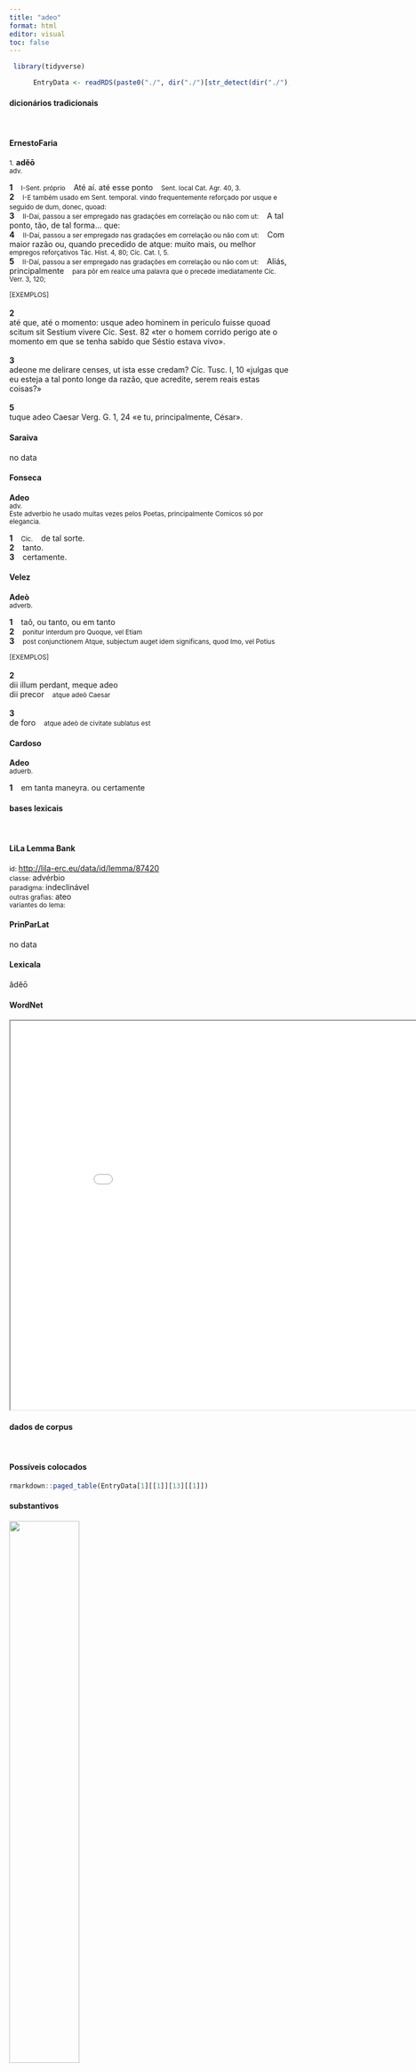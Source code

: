 ```yaml
---
title: "adeo"
format: html
editor: visual
toc: false
---
```



```r
 library(tidyverse) 

      EntryData <- readRDS(paste0("./", dir("./")[str_detect(dir("./"), "_xx97-100-101-111xx_.rds")]))

```


#### dicionários tradicionais

&emsp;




::: panel-tabset

#### ErnestoFaria

<small>1.</small> <b>adĕō</b> <br> <small>adv.</small> <br> <small></small>   <p> <b>1</b> &ensp; <small>I-Sent. próprio</small> &ensp; Até aí. até esse ponto &ensp; <small>Sent. local Cat. Agr. 40, 3.</small> <br> <b>2</b> &ensp; <small>I-E também usado em Sent. temporal. vindo frequentemente reforçado por usque e seguido de dum, donec, quoad:</small> &ensp; <small></small> <br> <b>3</b> &ensp; <small>II-Daí, passou a ser empregado nas gradações em correlação ou não com ut:</small> &ensp; A tal ponto, tão, de tal forma... que: &ensp; <small></small> <br> <b>4</b> &ensp; <small>II-Daí, passou a ser empregado nas gradações em correlação ou não com ut:</small> &ensp; Com maior razão ou, quando precedido de atque: muito mais, ou melhor &ensp; <small>empregos reforçativos Tác. Hist. 4, 80; Cíc. Cat. I, 5.</small> <br> <b>5</b> &ensp; <small>II-Daí, passou a ser empregado nas gradações em correlação ou não com ut:</small> &ensp; Aliás, principalmente &ensp; <small>para pôr em realce uma palavra que o precede imediatamente Cíc. Verr. 3, 120;</small> </p>   <p><small>[EXEMPLOS]</small><br> <br><b>2</b><br>até que, até o momento: usque adeo hominem in periculo fuisse quoad scitum sit Sestium vivere Cíc. Sest. 82 «ter o homem corrido perigo ate o momento em que se tenha sabido que Séstio estava vivo». <br> <br><b>3</b><br>adeone me delirare censes, ut ista esse credam? Cíc. Tusc. I, 10 «julgas que eu esteja a tal ponto longe da razão, que acredite, serem reais estas coisas?» <br> <br><b>5</b><br>tuque adeo Caesar Verg. G. 1, 24 «e tu, principalmente, César». </p>




#### Saraiva

no data




#### Fonseca

<b>Adeo</b> <br> <small>adv.</small> <br> <small>Este adverbio he usado muitas vezes pelos Poetas, principalmente Comicos só por elegancia.</small>   <p> <b>1</b> &ensp; <small>Cic.</small> &ensp; de tal sorte. <br> <b>2</b> &ensp; tanto. <br> <b>3</b> &ensp; certamente. </p>




#### Velez

<b>Adeò</b> <br> <small>adverb.</small>   <p> <b>1</b> &ensp; taõ, ou tanto, ou em tanto <br> <b>2</b> &ensp; <small>ponitur interdum pro Quoque, vel Etiam</small> <br> <b>3</b> &ensp; <small>post conjunctionem Atque, subjectum auget idem significans, quod Imo, vel Potius</small> </p>   <p><small>[EXEMPLOS]</small><br> <br><b>2</b><br>dii illum perdant, meque adeo <br> dii precor &ensp; <small>atque adeò Caesar</small> <br> <br><b>3</b><br>de foro &ensp; <small>atque adeò de civitate sublatus est</small> </p>




#### Cardoso

<b>Adeo</b> <br> <small>aduerb.</small>   <p> <b>1</b> &ensp; em tanta maneyra. ou certamente </p>


:::



#### bases lexicais

&emsp;






::: panel-tabset

#### LiLa Lemma Bank

<small> id: </small> <a href=' http://lila-erc.eu/data/id/lemma/87420 ' target="_blank"> http://lila-erc.eu/data/id/lemma/87420 </a> <br>
<small> classe: </small> advérbio    <br>
<small> paradigma: </small> indeclinável <br>
<small> outras grafias: </small> ateo <br>
<small> variantes do lema: </small>  <br>





#### PrinParLat

no data




#### Lexicala

ădĕō




#### WordNet

<iframe width='900' height='700' src='Media/Tree__xx97-100-101-111xx__sem_type_lexemes_pt.html'>

</iframe>


:::



#### dados de corpus

&emsp;




::: panel-tabset

#### Possíveis colocados

```r

rmarkdown::paged_table(EntryData[1][[1]][13][[1]])

```


#### substantivos

![](./Media/wordcloud__xx97-100-101-111xx__BY_collocate_scoreSUBST.webp){width=50% fig-alt='This chart plots collocate by scoreSUBST, for the headword adeo here are all the values plotted: collocate: ne; scoreSUBST: 0. collocate: atque; scoreSUBST: 0. collocate: in; scoreSUBST: 0'}




#### adjetivos

![](./Media/wordcloud__xx97-100-101-111xx__BY_collocate_scoreADJ.webp){width=50% fig-alt='This chart plots collocate by scoreADJ, for the headword adeo here are all the values plotted: collocate: ne; scoreADJ: 0. collocate: atque; scoreADJ: 0. collocate: in; scoreADJ: 0'}




#### verbos

![](./Media/wordcloud__xx97-100-101-111xx__BY_collocate_scoreVERBO.webp){width=50% fig-alt='This chart plots collocate by scoreVERBO, for the headword adeo here are all the values plotted: collocate: ne; scoreVERBO: 0. collocate: atque; scoreVERBO: 0. collocate: in; scoreVERBO: 0'}




#### advérbios

![](./Media/wordcloud__xx97-100-101-111xx__BY_collocate_scoreADV.webp){width=50% fig-alt='This chart plots collocate by scoreADV, for the headword adeo here are all the values plotted: collocate: ne; scoreADV: 0. collocate: atque; scoreADV: 0. collocate: in; scoreADV: 0'}




#### preposições e conjunções

![](./Media/wordcloud__xx97-100-101-111xx__BY_collocate_scoreFUNC.webp){width=50% fig-alt='This chart plots collocate by scoreFUNC, for the headword adeo here are all the values plotted: collocate: ne; scoreFUNC: 20. collocate: atque; scoreFUNC: 0. collocate: in; scoreFUNC: 10'}


:::



::: panel-tabset

#### ExemplosTraduzidos

<p> ego princeps in adiutoribus atque <b>adeo</b> secundus <br> <small> Cic.Att.1.17.9 <br> Eu fui o primeiro entre os apoiadores, na verdade, o segundo. <small> [JDD] </small> </small> </p>
; <p> id <b>adeo</b> malum multos post annos in ciuitatem reuorterat <br> <small> Sal.Cat.37.11 <br> De tal modo esse mal, depois de muitos anos, tinha retornado à cidade. <small> [JDD] </small> </small> </p>
; <p> homines isti tales sunt qualem hunc describit Horatius Flaccus numquam eundem ne similem quidem sibi <b>adeo</b> in diuersum aberrat <br> <small> Sen.Ep.120.21 <br> Muitos são os homens como este que Horácio Flaco descreve: nunca o mesmo, nem sequer semelhante a si próprio; a tal ponto vagueia para direções opostas.[*] <small>  </small> </small> </p>
; <p> esto concedatur haec quoque acerbitatis et odi magnitudo <b>adeo</b> ne ut omnia uitae salutisque communis atque etiam humanitatis iura uiolentur <br> <small> Cic.Deiot.30 <br> Vá lá que se admita também essa magnitude de crueldade e de ódio; a tal ponto que se violem todos os direitos da vida e do bem comum e até mesmo da humanidade? <small> [JDD] </small> </small> </p>





#### Frequência por autor

![](./Media/barchart__xx97-100-101-111xx__lemma_BY_author_Frequencies.webp){width=50% fig-alt='This charts plots the frequency of lemma by author_Frequencies. The Tacitus subcorpus registers the highest normalized frequency, with the value of 6.87 and an absolute frequency of 2. The Seneca subcorpus follows, with a normalized frequency of 2.05 and an absolute frequency of 11. the subcorpus with the least normalized frequency is Caesar with the normalized value of 0 and an absolute freqeuncy of 0. here are all the values: subcorpus: Caesar ; normalized frequency: 0 ; absolute frequency: 0. subcorpus: Cicero ; normalized frequency: 9 ; absolute frequency: 0.560663825969948. subcorpus: Horatius ; normalized frequency: 2 ; absolute frequency: 1.77604120415594. subcorpus: Ovidius ; normalized frequency: 1 ; absolute frequency: 1.71585449553878. subcorpus: Phaedrus ; normalized frequency: 1 ; absolute frequency: 1.5181417944436. subcorpus: Sallustius ; normalized frequency: 2 ; absolute frequency: 1.85511548093869. subcorpus: Seneca ; normalized frequency: 11 ; absolute frequency: 2.05296653664545. subcorpus: Suetonius ; normalized frequency: 0 ; absolute frequency: 0. subcorpus: Tacitus ; normalized frequency: 2 ; absolute frequency: 6.86577411603158. subcorpus: Vergilius ; normalized frequency: 1 ; absolute frequency: 1.93050193050193. subcorpus: Hieronymus ; normalized frequency: 0 ; absolute frequency: 0'}




#### Frequência por gênero

![](./Media/barchart__xx97-100-101-111xx__lemma_BY_genre_Frequencies.webp){width=50% fig-alt='This charts plots the frequency of lemma by genre_Frequencies. The Poesia.épica subcorpus registers the highest normalized frequency, with the value of 1.93 and an absolute frequency of 1. The Prosa.filosófica subcorpus follows, with a normalized frequency of 1.81 and an absolute frequency of 11. the subcorpus with the least normalized frequency is Poesia.trágica with the normalized value of 0 and an absolute freqeuncy of 0. here are all the values: subcorpus: Prosa.histórica ; normalized frequency: 4 ; absolute frequency: 0.973733537817376. subcorpus: Prosa.filosófica ; normalized frequency: 11 ; absolute frequency: 1.81216124940281. subcorpus: Prosa.oratória ; normalized frequency: 7 ; absolute frequency: 0.672088177968949. subcorpus: Prosa.epistolográfica ; normalized frequency: 2 ; absolute frequency: 0.529955748694984. subcorpus: Poesia.lírica ; normalized frequency: 2 ; absolute frequency: 1.68251030537562. subcorpus: Poesia.didática ; normalized frequency: 2 ; absolute frequency: 1.69649673424379. subcorpus: Poesia.trágica ; normalized frequency: 0 ; absolute frequency: 0. subcorpus: Poesia.épica ; normalized frequency: 1 ; absolute frequency: 1.93050193050193. subcorpus: Prosa.ficcional ; normalized frequency: 0 ; absolute frequency: 0'}




#### Frequência por século

![](./Media/barchart__xx97-100-101-111xx__lemma_BY_period_Frequencies.webp){width=50% fig-alt='This charts plots the frequency of lemma by period_Frequencies. The II.d.C. subcorpus registers the highest normalized frequency, with the value of 5.24 and an absolute frequency of 2. The I.d.C. subcorpus follows, with a normalized frequency of 1.99 and an absolute frequency of 13. the subcorpus with the least normalized frequency is IV.d.C. with the normalized value of 0 and an absolute freqeuncy of 0. here are all the values: subcorpus: I.a.C. ; normalized frequency: 14 ; absolute frequency: 0.6516174074936. subcorpus: I.d.C. ; normalized frequency: 13 ; absolute frequency: 1.98867982254857. subcorpus: II.d.C. ; normalized frequency: 2 ; absolute frequency: 5.23560209424084. subcorpus: IV.d.C. ; normalized frequency: 0 ; absolute frequency: 0'}


:::

